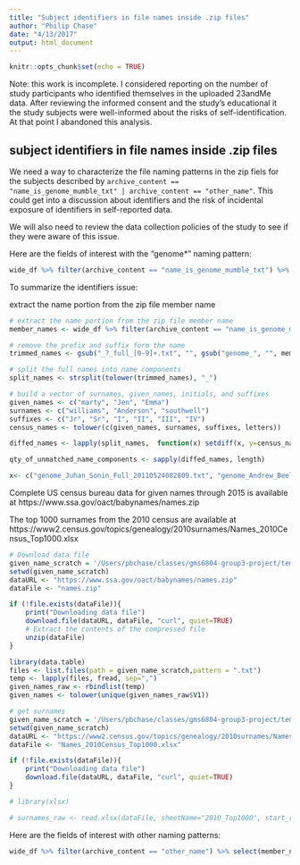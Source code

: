 ```yaml
---
title: "Subject identifiers in file names inside .zip files"
author: "Philip Chase"
date: "4/13/2017"
output: html_document
---
```


```r
knitr::opts_chunk$set(echo = TRUE)
```

Note: this work is incomplete.  I considered reporting on the number of study participants who identified themselves in the uploaded 23andMe data.  After reviewing the informed consent and the study's educational it the study subjects were well-informed about the risks of self-identification. At that point I abandoned this analysis. 

## subject identifiers in file names inside .zip files

We need a way to characterize the file naming patterns in the zip fiels for the subjects described by `archive_content == "name_is_genome_mumble_txt" | archive_content == "other_name"`. This could get into a discussion about identifiers and the risk of incidental exposure of identifiers in self-reported data.  

We will also need to review the data collection policies of the study to see if they were aware of this issue.

Here are the fields of interest with the "genome*" naming pattern:

```r
wide_df %>% filter(archive_content == "name_is_genome_mumble_txt") %>% select(member_name) %>% tail()
```

To summarize the identifiers issue:

extract the name portion from the zip file member name



```r
# extract the name portion from the zip file member name
member_names <- wide_df %>% filter(archive_content == "name_is_genome_mumble_txt") %>% select(member_name) %>% head()

# remove the prefix and suffix form the name
trimmed_names <- gsub("_?_full_[0-9]+.txt", "", gsub("genome_", "", member_names$member_name, ignore.case=TRUE), ignore.case=TRUE)

# split the full names into name components
split_names <- strsplit(tolower(trimmed_names), "_")

# build a vector of surnames, given_names, initials, and suffixes
given_names <- c("marty", "Jen", "Emma")
surnames <- c("williams", "Anderson", "southwell")
suffixes <- c("Jr", "Sr", "I", "II", "III", "IV")
census_names <- tolower(c(given_names, surnames, suffixes, letters))

diffed_names <- lapply(split_names,  function(x) setdiff(x, y=census_names))

qty_of_unmatched_name_components <- sapply(diffed_names, length)

x<- c("genome_Juhan_Sonin_Full_20110524082809.txt", "genome_Andrew_Beeler_Full_20160320135452.txt")
```

Complete US census bureau data for given names through 2015 is available at https://www.ssa.gov/oact/babynames/names.zip

The top 1000 surnames from the 2010 census are available at https://www2.census.gov/topics/genealogy/2010surnames/Names_2010Census_Top1000.xlsx

```r
# Download data file
given_name_scratch = '/Users/pbchase/classes/gms6804-group3-project/temp'
setwd(given_name_scratch)
dataURL <- "https://www.ssa.gov/oact/babynames/names.zip"
dataFile <- "names.zip"

if (!file.exists(dataFile)){
    print("Downloading data file")
    download.file(dataURL, dataFile, "curl", quiet=TRUE)
    # Extract the contents of the compressed file
    unzip(dataFile)
}

library(data.table)  
files <- list.files(path = given_name_scratch,pattern = ".txt")
temp <- lapply(files, fread, sep=",")
given_names_raw <- rbindlist(temp)
given_names <- tolower(unique(given_names_raw$V1))

# get surnames
given_name_scratch = '/Users/pbchase/classes/gms6804-group3-project/temp'
setwd(given_name_scratch)
dataURL <- "https://www2.census.gov/topics/genealogy/2010surnames/Names_2010Census_Top1000.xlsx"
dataFile <- "Names_2010Census_Top1000.xlsx"

if (!file.exists(dataFile)){
    print("Downloading data file")
    download.file(dataURL, dataFile, "curl", quiet=TRUE)
}

# library(xlsx)

# surnames_raw <- read.xlsx(dataFile, sheetName="2010_Top1000", start_row=4, start_column=1)

```


Here are the fields of interest with other naming patterns:

```r
wide_df %>% filter(archive_content == "other_name") %>% select(member_name)
```

